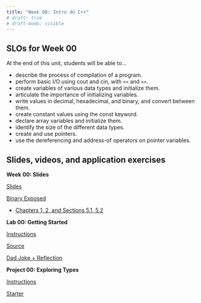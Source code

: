 ```yaml
---
title: "Week 00: Intro do C++"
# draft: true
# draft-mode: visible
---
```


## SLOs for Week 00

At the end of this unit, students will be able to...

-   describe the process of compilation of a program.
-   perform basic I/O using cout and cin, with `<<` and `>>`.
-   create variables of various data types and initialize them.
-   articulate the importance of initializing variables.
-   write values in decimal, hexadecimal, and binary, and convert between them.
-   create constant values using the const keyword.
-   declare array variables and initialize them.
-   identify the size of the different data types.
-   create and use pointers.
-   use the dereferencing and address-of operators on pointer variables.

## Slides, videos, and application exercises

:::::: slide-deck
**Week 00: Slides**

::: slides
[Slides](https://docs.google.com/presentation/u/1/d/1P8PvEMAZsOK85w_vDgjgc9MTG5jADufl6RvGtUXpMLM/edit){target="_blank"}
:::

::: source
[Binary Exposed](https://integer.exposed/#0x0008){target="_blank"}
:::

```{=html}
<!-- ::: source
[Code from Class](https://calvincollege-my.sharepoint.com/:f:/g/personal/vtn2_calvin_edu/Eredz2bHiShCtI0CVssiaggB8tUES6QbacEf2cc4PBhTgQ?e=uoV7Uu)
::: -->
```

::: reading
-   [Chapters 1, 2, and Sections 5.1, 5.2](https://runestone.academy/runestone/books/published/cpp4python/index.html){target="_blank"}
:::

```{=html}
<!-- ::: video
[Video](https://youtu.be/_YqEHZccujc)
:::
-->
```
::::::

<!-- ## Lab -->

:::::: lab
**Lab 00: Getting Started**

::: instructions
[Instructions](/labs/lab00.qmd)
:::

::: starter
[Source](){target="_blank"}
:::

::: slides
[Dad Joke + Reflection](){target="_blank"}
:::
::::::

<!-- ## Homework assignments -->

::::: homework
**Project 00: Exploring Types**

::: instructions
[Instructions](/projects/proj00.qmd)
:::

```{=html}
<!-- ::: source
[Source](){target="_blank"}
::: -->
```

::: starter
[Starter](){target="_blank"}
:::
:::::

```{=html}
<!-- ::: exam
**Exam 4** Exam on Wednesday during class. Bring your laptop. Content: Weeks 0 - 11.
::: -->
```

```{=html}
<!-- ::: application-exercise
**First dataviz**

> **Option 1 - UN Votes**
>
> ::: source
> [Source](https://github.com/rstudio-education/datascience-box/tree/master/course-materials/application-exercises/ae-01a-un-votes/unvotes.qmd)
> :::
>
> ::: video
> [Video](https://youtu.be/r-uTBEclM1E)
> :::

> **Option 2 - COVID-19**
>
> ::: source
> [Source](https://github.com/rstudio-education/datascience-box/blob/master/course-materials/application-exercises/ae-01b-covid/covid.qmd)
> :::
::: -->
```

```{=html}
<!-- ::: guest-lecture
**Alberto Cairo - How charts lie**

::: video
[Video](https://youtu.be/Low28hx4wyk)
:::
::: -->
```